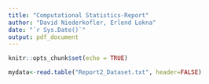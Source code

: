 ```yaml
---
title: "Computational Statistics-Report"
author: "David Niederkofler, Erlend Lokna"
date: "`r Sys.Date()`"
output: pdf_document
---
```


```r
knitr::opts_chunk$set(echo = TRUE)
```



```r
mydata<-read.table("Report2_Dataset.txt", header=FALSE)
```


